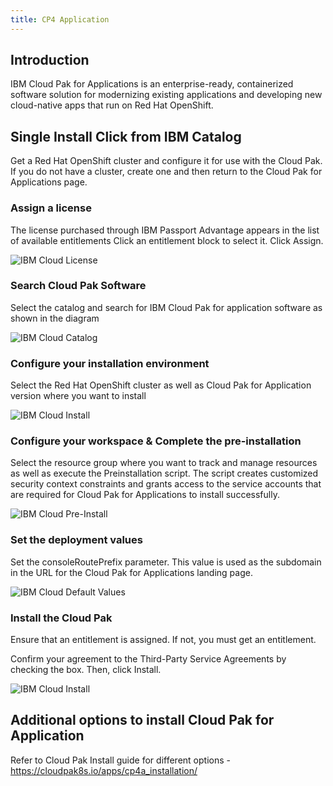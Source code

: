 ```yaml
---
title: CP4 Application
---
```



<PageDescription>

</PageDescription>

## Introduction

IBM Cloud Pak for Applications is an enterprise-ready, containerized software solution for modernizing existing applications and developing new cloud-native apps that run on Red Hat OpenShift.

## Single Install Click from IBM Catalog

Get a Red Hat OpenShift cluster and configure it for use with the Cloud Pak. If you do not have a cluster, create one and then return to the Cloud Pak for Applications page.

### Assign a license
The license purchased through IBM Passport Advantage appears in the list of available entitlements Click an entitlement block to select it. Click Assign.

![IBM Cloud License](images/License.png)

### Search Cloud Pak Software

Select the catalog and search for IBM Cloud Pak for application software as shown in the diagram

![IBM Cloud Catalog](images/Catalog.png)

### Configure your installation environment

Select the Red Hat OpenShift cluster as well as Cloud Pak for Application version where you want to install

![IBM Cloud Install](images/CP4A-Install.png?raw=true)

### Configure your workspace & Complete the pre-installation

Select the resource group where you want to track and manage resources as well as execute the Preinstallation script. The script creates customized security context constraints and grants access to the service accounts that are required for Cloud Pak for Applications to install successfully. 

![IBM Cloud Pre-Install](images/CP4A-Preinstall.png)

### Set the deployment values

Set the consoleRoutePrefix parameter. This value is used as the subdomain in the URL for the Cloud Pak for Applications landing page. 

![IBM Cloud Default Values](images/DefaultValues.png)

### Install the Cloud Pak

Ensure that an entitlement is assigned. If not, you must get an entitlement.

Confirm your agreement to the Third-Party Service Agreements by checking the box. Then, click Install.

![IBM Cloud Install ](images/Install.png)

## Additional options to install Cloud Pak for Application

Refer to Cloud Pak Install guide for different options - https://cloudpak8s.io/apps/cp4a_installation/